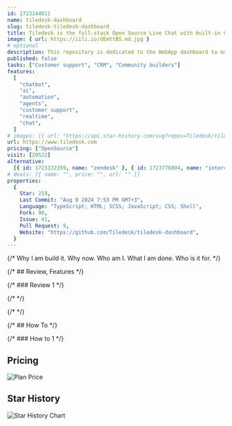 ```yaml
---
id: 1723144811
name: tiledesk-dashboard
slug: tiledesk-tiledesk-dashboard
title: Tiledesk is the full-stack Open Source Live Chat with built-in Chatbots, written in Node.js and Angular. .
image: { url: https://iili.io/dEmttBS.md.jpg }
# optional
description: This repository is dedicated to the WebApp dashboard to manage Tiledesk -  open-source alternative to Voiceflow, enabling easy creation of advanced LLM chatbots with seamless human agent handover. nodejs, chat, bot, console, open-source, firebase, angular, opensource, typescript, dashboard, chatbot, realtime, customer-support, livechat, customer-service, live-chat, realtime-chat, firestore, angualr5,  ,
published: false
tasks: ["Customer support", "CRM", "Community builders"]
features:
  [
    "chatbot",
    "ai",
    "automation",
    "agents",
    "customer support",
    "realtime",
    "chat",
  ]
# images: [{ url: "https://api.star-history.com/svg?repos=Tiledesk/tiledesk-dashboard", alt: "" }]
url: https://www.tiledesk.com
pricing: ["OpenSource"]
visit: [20522]
alternative:
  [{ id: 1723132359, name: "zendesk" }, { id: 1723776894, name: "intercom" }]
# deals: [{ name: "", price: "", url: "" }]
properties:
  {
    Star: 219,
    Last Commit: "Aug 8 2024 7:53 PM GMT+3",
    Language: "TypeScript; HTML; SCSS; JavaScript; CSS; Shell",
    Fork: 90,
    Issue: 41,
    Pull Request: 9,
    Website: "https://github.com/Tiledesk/tiledesk-dashboard",
  }
---
```


{/* Why I am build it. Why now. Who am I. What I am done. Who is it for. */}

{/* ## Review, Features */}

{/* ### Review 1 */}

{/* <DetailYoutube videoId="" startTime={0} /> */}

{/* <Twitters ids=[] /> */}

{/* ## How To */}

{/* ### How to 1 */}

## Pricing

<Img
  src="https://p140.p3.n0.cdn.zight.com/items/04un9RKK/af04404d-e6bd-42c1-8733-37fc3880d386.jpg?v=%225f2b7ffd88370d6ed97430140322fa79%22"
  alt="Plan Price"
/>

## Star History

![Star History Chart](https://api.star-history.com/svg?repos=Tiledesk/tiledesk-dashboard)
